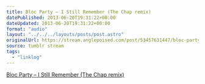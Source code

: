 ```yaml
---
title: Bloc Party – I Still Remember (The Chap remix)
datePublished: 2013-06-20T19:31:22+00:00
dateUpdated: 2013-06-20T19:31:22+00:00
format: "audio"
layout: "../../../layouts/posts/post.astro"
originalUrl: https://stream.anglepoised.com/post/53457631447/bloc-party-i-still-remember-the-chap-remix
source: tumblr stream
tags:
  - "linklog"
---
```


[Bloc Party &#8211; I Still Remember (The Chap remix)][1]

[1]: https://soundcloud.com/thechapmusic/bloc-party-remix
